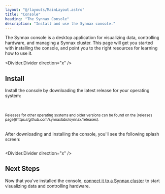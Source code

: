 ```yaml
---
layout: "@/layouts/MainLayout.astro"
title: "Console"
heading: "The Synnax Console"
description: "Install and use the Synnax console."
---
```


The Synnax console is a desktop application for visualizing data, controlling
hardware, and managing a Synnax cluster. This page will get you started with
installing the console, and point you to the right resources for learning how to
use it.

<Divider.Divider direction="x" />

## Install

Install the console by downloading the latest release for your operating system:

<br />
<br />
<Align.Space direction="y" justify="center" align="center">
  <SynnaxConsoleDownloadButton client:load />
  <small>Releases for other operating systems and older versions can be found on
  the [releases page](https://github.com/synnaxlabs/synnax/releases).</small>
</Align.Space>
<br />
<br />

After downloading and installing the console, you'll see the following splash
screen:

<Image id="console/get-started/window" client:only="react" />

<Divider.Divider direction="x" />

## Next Steps

Now that you've installed the console, [connect it to a Synnax
cluster](/reference/console/clusters) to start visualizing data and
controlling hardware.
